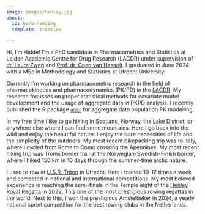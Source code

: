 ```yaml
---
image: images/henley.jpg
about:
  id: hero-heading
  template: trestles
  
---
```


::: {#hero-heading}
Hi, I'm Hidde! I'm a PhD candidate in Pharmacometrics and Statistics at Leiden Academic Centre for Drug Research (LACDR) under supervision of [dr. Laura Zwep](https://www.linkedin.com/in/laura-zwep-572486122/) and [Prof. dr. Coen van Hasselt](https://www.linkedin.com/in/coenvanhasselt/). I graduated in June 2024 with a MSc in Methodology and Statistics at Utrecht University. 

Currently I'm working on pharmacometric research in the field of pharmacokinetics and pharmacodynamics (PK/PD) in the [LACDR](https://www.universiteitleiden.nl/en/science/pharmacology/organisation/pharmacometrics). My research focusses on proper statistical methods for covariate model development and the usage of aggregate data in PKPD analysis. I recently published the R package [`admr`](https://vanhasseltlab.github.io/admr/) for aggregate data population PK modelling.

In my free time I like to go hiking in Scotland, Norway, the Lake District, or anywhere else where I can find some mountains. Here I go back into the wild and enjoy the beautiful nature. I enjoy the bare necessities of life and the simplicity of the outdoors. My most recent bikepacking trip was to Italy, where I cycled from Rome to Como crossing the Apennines. My most recent hiking trip was Troms border trail at the Norwegian-Swedish-Finish border, where I hiked 150 km in 10 days through the summer-time arctic nature.

I used to row at [U.S.R. Triton](https://usrtriton.nl/) in Utrecht. Here I trained 10-12 times a week and competed in national and international competitions. My most beloved experience is reaching the semi-finals in the Temple eight of the [Henley Royal Regatta](https://www.hrr.co.uk/) in 2022. This one of the most prestigious rowing regattas in the world. Next to this, I won the prestigious Amstelbeker in 2024, a yearly national sprint competition for the best rowing clubs in the Netherlands.

:::

